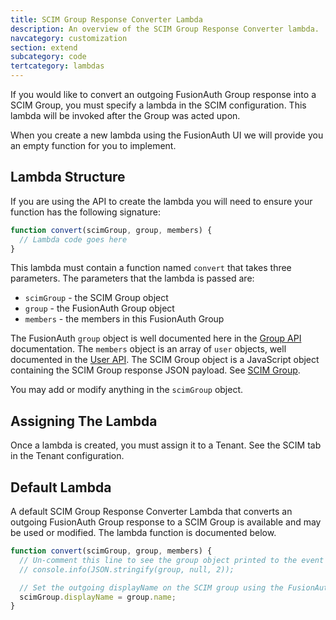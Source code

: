 ```yaml
---
title: SCIM Group Response Converter Lambda
description: An overview of the SCIM Group Response Converter lambda.
navcategory: customization
section: extend
subcategory: code
tertcategory: lambdas
---
```


If you would like to convert an outgoing FusionAuth Group response into a SCIM Group, you must specify a lambda in the SCIM configuration. This lambda will be invoked after the Group was acted upon.

When you create a new lambda using the FusionAuth UI we will provide you an empty function for you to implement.

## Lambda Structure

If you are using the API to create the lambda you will need to ensure your function has the following signature:

```javascript
function convert(scimGroup, group, members) {
  // Lambda code goes here
}
```

This lambda must contain a function named `convert` that takes three parameters. The parameters that the lambda is passed are:

* `scimGroup` - the SCIM Group object
* `group` - the FusionAuth Group object
* `members` - the members in this FusionAuth Group

The FusionAuth `group` object is well documented here in the [Group API](/docs/apis/groups) documentation. The `members` object is an array of `user` objects, well documented in the [User API](/docs/apis/users). The SCIM Group object is a JavaScript object containing the SCIM Group response JSON payload. See [SCIM Group](https://datatracker.ietf.org/doc/html/rfc7643#section-4.2).

You may add or modify anything in the `scimGroup` object.

## Assigning The Lambda

Once a lambda is created, you must assign it to a Tenant. See the SCIM tab in the Tenant configuration.

## Default Lambda

A default SCIM Group Response Converter Lambda that converts an outgoing FusionAuth Group response to a SCIM Group is available and may be used or modified. The lambda function is documented below.

```javascript
function convert(scimGroup, group, members) {
  // Un-comment this line to see the group object printed to the event log
  // console.info(JSON.stringify(group, null, 2));

  // Set the outgoing displayName on the SCIM group using the FusionAuth group name.
  scimGroup.displayName = group.name;
}
```
